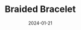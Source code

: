 ---
title: Braided Bracelet 
date: '2024-01-21'
tags: ['Metalworking', 'Jewelry']
draft: false
layout: PostBanner
images: ['braided-copper-silver-bracelet.jpg']
summary: I braided a bracelet out of copper and silver wire.
favorite: true
---